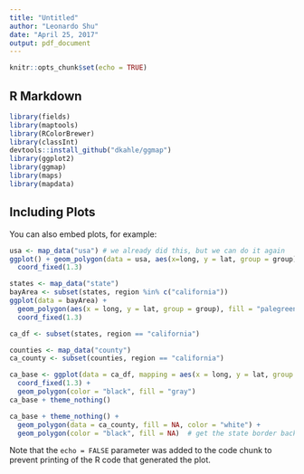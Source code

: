 ---
title: "Untitled"
author: "Leonardo Shu"
date: "April 25, 2017"
output: pdf_document
---

```{r setup, include=FALSE}
knitr::opts_chunk$set(echo = TRUE)
```

## R Markdown


```{r cars}
library(fields)
library(maptools)
library(RColorBrewer)
library(classInt)
devtools::install_github("dkahle/ggmap")
library(ggplot2)
library(ggmap)
library(maps)
library(mapdata)
```

## Including Plots

You can also embed plots, for example:

```{r pressure, echo=FALSE}
usa <- map_data("usa") # we already did this, but we can do it again
ggplot() + geom_polygon(data = usa, aes(x=long, y = lat, group = group)) + 
  coord_fixed(1.3)

states <- map_data("state")
bayArea <- subset(states, region %in% c("california"))
ggplot(data = bayArea) + 
  geom_polygon(aes(x = long, y = lat, group = group), fill = "palegreen", color = "black") + 
  coord_fixed(1.3) 

ca_df <- subset(states, region == "california")

counties <- map_data("county")
ca_county <- subset(counties, region == "california")

ca_base <- ggplot(data = ca_df, mapping = aes(x = long, y = lat, group = group)) + 
  coord_fixed(1.3) + 
  geom_polygon(color = "black", fill = "gray")
ca_base + theme_nothing()

ca_base + theme_nothing() + 
  geom_polygon(data = ca_county, fill = NA, color = "white") +
  geom_polygon(color = "black", fill = NA)  # get the state border back on top
```

Note that the `echo = FALSE` parameter was added to the code chunk to prevent printing of the R code that generated the plot.
